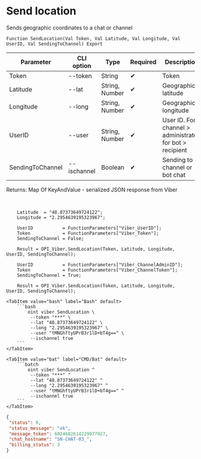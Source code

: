 ﻿---
sidebar_position: 5
description: Send location and other functions to work with Viber in the Open Integration Package, a free open-source integration library for 1C:Enterprise 8, OneScript and CLI
keywords: [1C, 1С, 1С:Enterprise, 1С:Enterprise 8.3, API, Integration, Services, Exchange, OneScript, CLI, Viber]
---


# Send location
 Sends geographic coordinates to a chat or channel



`Function SendLocation(Val Token, Val Latitude, Val Longitude, Val UserID, Val SendingToChannel) Export`

  | Parameter | CLI option | Type | Required | Description |
  |-|-|-|-|-|
  | Token | --token | String | &#x2714; | Token |
  | Latitude | --lat | String, Number | &#x2714; | Geographic latitude |
  | Longitude | --long | String, Number | &#x2714; | Geographic longitude |
  | UserID | --user | String, Number | &#x2714; | User ID. For channel > administrator, for bot > recipient |
  | SendingToChannel | --ischannel | Boolean | &#x2714; | Sending to channel or bot chat |

  
  Returns:  Map Of KeyAndValue - serialized JSON response from Viber

<br/>



```bsl title="1C:Enterprise/OneScript code example"
    Latitude  = "48.87373649724122";
    Longitude = "2.2954639195323967";

    UserID           = FunctionParameters["Viber_UserID"];
    Token            = FunctionParameters["Viber_Token"];
    SendingToChannel = False;

    Result = OPI_Viber.SendLocation(Token, Latitude, Longitude, UserID, SendingToChannel);

    UserID           = FunctionParameters["Viber_ChannelAdminID"];
    Token            = FunctionParameters["Viber_ChannelToken"];
    SendingToChannel = True;

    Result = OPI_Viber.SendLocation(Token, Latitude, Longitude, UserID, SendingToChannel);
```
 

 <Tabs>
  
    <TabItem value="bash" label="Bash" default>
        ```bash
            oint viber SendLocation \
             --token "***" \
             --lat "48.87373649724122" \
             --long "2.2954639195323967" \
             --user "tMNGhftyUPrB3r1lD+bT4g==" \
             --ischannel true
        ```
    </TabItem>
  
    <TabItem value="bat" label="CMD/Bat" default>
        ```batch
            oint viber SendLocation ^
             --token "***" ^
             --lat "48.87373649724122" ^
             --long "2.2954639195323967" ^
             --user "tMNGhftyUPrB3r1lD+bT4g==" ^
             --ischannel true
        ```
    </TabItem>
</Tabs>


```json title="Result"
{
 "status": 0,
 "status_message": "ok",
 "message_token": 6024682614229977927,
 "chat_hostname": "SN-CHAT-03_",
 "billing_status": 3
}
```
